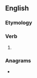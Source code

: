 ==English==

===Etymology===
{{suffix|en|care|eth|nocat=1}}

===Verb===
{{head|en|verb form}}

# {{en-archaic third-person singular of|care}}

===Anagrams===
* {{anagrams|en|a=acehrt|Cather|E chart|Thrace|archet|charet|raceth|rachet|reacht|trache}}